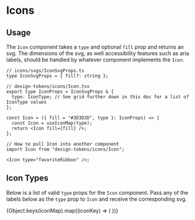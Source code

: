 

<Meta title="Design Tokens/Icons" />

# Icons

## Usage

The `Icon` component takes a `type` and optional `fill` prop and returns an
svg. The dimensions of the svg, as well accessibility features such as aria
labels, should be handled by whatever component implements the `Icon`.

```tsx filename="Icon.tsx"
// icons/svgs/IconSvgProps.ts
type IconSvgProps = { fill?: string };

// design-tokens/icons/Icon.tsx
export type IconProps = IconSvgProps & {
  type: IconType; // See grid further down in this doc for a list of IconType values
};

const Icon = ({ fill = "#3D3D3D", type }: IconProps) => {
  const Icon = useIconMap(type);
  return <Icon fill={fill} />;
};

// How to pull Icon into another component
import Icon from "design-tokens/icons/Icon";

<Icon type="favoriteRibbon" />;
```

## Icon Types

Below is a list of valid `type` props for the `Icon` component. Pass any of the
labels below as the `type` prop to `Icon` and receive the corresponding svg.

<IconGallery>
  {Object.keys(iconMap).map((iconKey) => (
    <IconItem name={iconKey}>
      <Icon type={iconKey} />
    </IconItem>
  ))}
</IconGallery>
